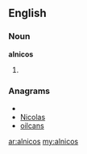 ==English==

===Noun===
'''alnicos'''

# {{plural of|[[alnico]]}}

===Anagrams===
* {{alphagram|acilnos}}
* [[Nicolas#English|Nicolas]]
* [[oilcans#English|oilcans]]

[[ar:alnicos]]
[[my:alnicos]]